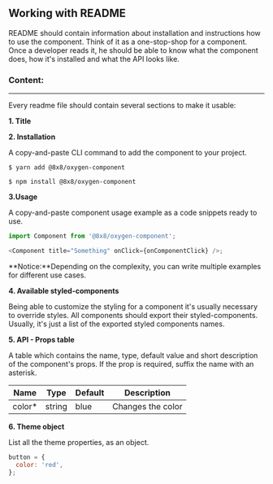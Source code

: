 
<Meta title="Community/Guidelines/Readme" />

## Working with README

README should contain information about installation and instructions how to use the component. Think of it as a one-stop-shop for a component.
Once a developer reads it, he should be able to know what the component does, how it's installed and what the API looks like.

### Content:

<hr />

Every readme file should contain several sections to make it usable:

**1. Title**

**2. Installation**

A copy-and-paste CLI command to add the component to your project.

```
$ yarn add @8x8/oxygen-component
```

```
$ npm install @8x8/oxygen-component
```

**3.Usage**

A copy-and-paste component usage example as a code snippets ready to use.

```js
import Component from '@8x8/oxygen-component';

<Component title="Something" onClick={onComponentClick} />;
```

**Notice:**Depending on the complexity, you can write multiple examples for different use cases.

**4. Available styled-components**

Being able to customize the styling for a component it's usually necessary to override styles. All components should export their styled-components. Usually, it's just a list of the exported styled components names.

**5. API - Props table**

A table which contains the name, type, default value and short description of the component's props. If the prop is required, suffix the name with an asterisk.

| Name    | Type   | Default | Description       |
| ------- | ------ | ------- | ----------------- |
| color\* | string | blue    | Changes the color |

**6. Theme object**

List all the theme properties, as an object.

```js
button = {
  color: 'red',
};
```
